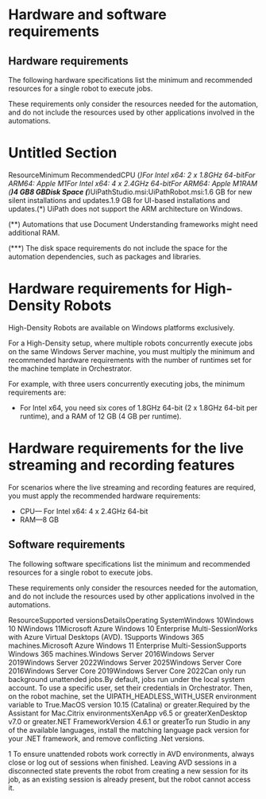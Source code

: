 ﻿# Hardware and software requirements


## Hardware requirements

The following hardware specifications list the minimum and recommended resources for a single robot to execute jobs.

These requirements only consider the resources needed for the automation, and do not include the resources used by other applications involved in the automations.

# Untitled Section

ResourceMinimum RecommendedCPU (*)For Intel x64: 2 x 1.8GHz 64-bitFor ARM64: Apple M1For Intel x64: 4 x 2.4GHz 64-bitFor ARM64: Apple M1RAM (**)4 GB8 GBDisk Space (***)UiPathStudio.msi:UiPathRobot.msi:1.6 GB for new silent installations and updates.1.9 GB for UI-based installations and updates.(*) UiPath does not support the ARM architecture on Windows.

(**) Automations that use Document Understanding frameworks might need additional RAM.

(***) The disk space requirements do not include the space for the automation dependencies, such as packages and libraries.

# Hardware requirements for High-Density Robots

High-Density Robots are available on Windows platforms exclusively.

For a High-Density setup, where multiple robots concurrently execute jobs on the same Windows Server machine, you must multiply the minimum and recommended hardware requirements with the number of runtimes set for the machine template in Orchestrator.

For example, with three users concurrently executing jobs, the minimum requirements are:

* For Intel x64, you need six cores of 1.8GHz 64-bit (2 x 1.8GHz 64-bit per runtime), and a RAM of 12 GB (4 GB per runtime).

# Hardware requirements for the live streaming and recording features

For scenarios where the live streaming and recording features are required, you must apply the recommended hardware requirements:

* CPU— For Intel x64: 4 x 2.4GHz 64-bit
* RAM—8 GB


## Software requirements

The following software specifications list the minimum and recommended resources for a single robot to execute jobs.

These requirements only consider the resources needed for the automation, and do not include the resources used by other applications involved in the automations.

ResourceSupported versionsDetailsOperating SystemWindows 10Windows 10 NWindows 11Microsoft Azure Windows 10 Enterprise Multi-SessionWorks with Azure Virtual Desktops (AVD). 1Supports Windows 365 machines.Microsoft Azure Windows 11 Enterprise Multi-SessionSupports Windows 365 machines.Windows Server 2016Windows Server 2019Windows Server 2022Windows Server 2025Windows Server Core 2016Windows Server Core 2019Windows Server Core 2022Can only run background unattended jobs.By default, jobs run under the local system account. To use a specific user, set their credentials in Orchestrator. Then, on the robot machine, set the UIPATH_HEADLESS_WITH_USER environment variable to True.MacOS version 10.15 (Catalina) or greater.Required by the Assistant for Mac.Citrix environmentsXenApp v6.5 or greaterXenDesktop v7.0 or greater.NET FrameworkVersion 4.6.1 or greaterTo run Studio in any of the available languages, install the matching language pack version for your .NET framework, and remove conflicting .Net versions.

1 To ensure unattended robots work correctly in AVD environments, always close or log out of sessions when finished. Leaving AVD sessions in a disconnected state prevents the robot from creating a new session for its job, as an existing session is already present, but the robot cannot access it.


